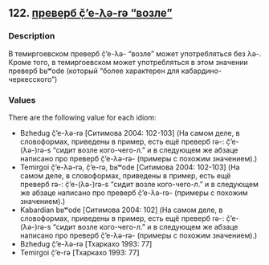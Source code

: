 ## 122. <a href =  'https://agricolamz.github.io/The_Circassian_Isoglosses_Database/122.html'>преверб č̣’e-λə-rə "возле"</a>
### Description

В темиргоевском преверб č̣’e-λə- "возле" может употребляться без λə-. Кроме того, в темиргоевском может употребляться в этом значении преверб bʁʷode (который "более характерен для кабардино-черкесского")

### Values
There are the following value for each idiom:

* Bzhedug  č̣’e-λə-rə [Ситимова 2004: 102-103] (На самом деле, в словоформах, приведены в пример, есть ещё преверб rə-: č̣’e-(λə-)rə-s "сидит возле кого-чего-л." и в следующем же абзаце написано про преверб č̣’e-λə-rə- (примеры с похожим значением).)
* Temirgoi  č̣’e-λə-rə, č̣’e-rə, bʁʷode [Ситимова 2004: 102-103] (На самом деле, в словоформах, приведены в пример, есть ещё преверб rə-: č̣’e-(λə-)rə-s "сидит возле кого-чего-л." и в следующем же абзаце написано про преверб č̣’e-λə-rə- (примеры с похожим значением).)
* Kabardian  bʁʷode [Ситимова 2004: 102] (На самом деле, в словоформах, приведены в пример, есть ещё преверб rə-: č̣’e-(λə-)rə-s "сидит возле кого-чего-л." и в следующем же абзаце написано про преверб č̣’e-λə-rə- (примеры с похожим значением).)
* Bzhedug  č̣’e-λə-rə [Тхаркахо 1993: 77] 
* Temirgoi  č̣’e-rə [Тхаркахо 1993: 77] 

